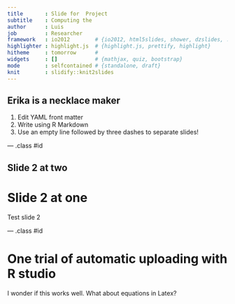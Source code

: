 ```yaml
---
title       : Slide for  Project
subtitle    : Computing the 
author      : Luis
job         : Researcher
framework   : io2012        # {io2012, html5slides, shower, dzslides, ...}
highlighter : highlight.js  # {highlight.js, prettify, highlight}
hitheme     : tomorrow      # 
widgets     : []            # {mathjax, quiz, bootstrap}
mode        : selfcontained # {standalone, draft}
knit        : slidify::knit2slides
---
```


## Erika is a necklace maker

1. Edit YAML front matter
2. Write using R Markdown
3. Use an empty line followed by three dashes to separate slides!

--- .class #id 

## Slide 2 at two ##
# Slide 2 at one #
Test slide 2

--- .class #id 

# One trial of automatic uploading with R studio
I wonder if this works well. 
What about equations in Latex?



